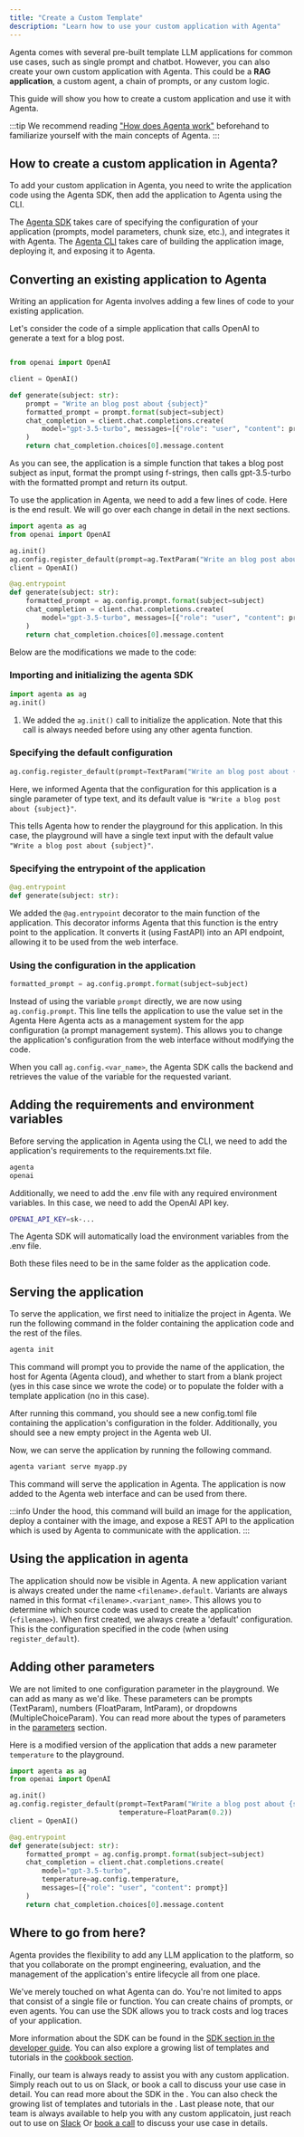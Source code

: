 ```yaml
---
title: "Create a Custom Template"
description: "Learn how to use your custom application with Agenta"
---
```


Agenta comes with several pre-built template LLM applications for common use cases, such as single prompt and chatbot. However, you can also create your own custom application with Agenta. This could be a **RAG application**, a custom agent, a chain of prompts, or any custom logic.

This guide will show you how to create a custom application and use it with Agenta.

:::tip
We recommend reading ["How does Agenta work"](/guides/how_does_agenta_work) beforehand to familiarize yourself with the main concepts of Agenta.
:::

## How to create a custom application in Agenta?

To add your custom application in Agenta, you need to write the application code using the <span title="The SDK is currently only available in Python">Agenta SDK</span>, then add the application to Agenta using the CLI.

The [Agenta SDK](/reference/sdk/quick_start) takes care of specifying the configuration of your application (prompts, model parameters, chunk size, etc.), and integrates it with Agenta. The [Agenta CLI](/reference/cli/quick-usage) takes care of building the application image, deploying it, and exposing it to Agenta.

## Converting an existing application to Agenta

Writing an application for Agenta involves adding a few lines of code to your existing application.

Let's consider the code of a simple application that calls OpenAI to generate a text for a blog post.

```python myapp.py before adding agenta

from openai import OpenAI

client = OpenAI()

def generate(subject: str):
    prompt = "Write an blog post about {subject}"
    formatted_prompt = prompt.format(subject=subject)
    chat_completion = client.chat.completions.create(
        model="gpt-3.5-turbo", messages=[{"role": "user", "content": prompt}]
    )
    return chat_completion.choices[0].message.content
```

As you can see, the application is a simple function that takes a blog post subject as input, format the prompt using f-strings, then calls gpt-3.5-turbo with the formatted prompt and return its output.

To use the application in Agenta, we need to add a few lines of code. Here is the end result. We will go over each change in detail in the next sections.

```python myapp.py after adding agenta
import agenta as ag
from openai import OpenAI

ag.init()
ag.config.register_default(prompt=ag.TextParam("Write an blog post about {subject}"))
client = OpenAI()

@ag.entrypoint
def generate(subject: str):
    formatted_prompt = ag.config.prompt.format(subject=subject)
    chat_completion = client.chat.completions.create(
        model="gpt-3.5-turbo", messages=[{"role": "user", "content": prompt}]
    )
    return chat_completion.choices[0].message.content
```

Below are the modifications we made to the code:

### Importing and initializing the agenta SDK

```python
import agenta as ag
ag.init()
```

1. We added the `ag.init()` call to initialize the application. Note that this call is always needed before using any other agenta function.

### Specifying the default configuration

```python
ag.config.register_default(prompt=TextParam("Write an blog post about {subject}"))
```

Here, we informed Agenta that the configuration for this application is a single parameter of type text, and its default value is `"Write a blog post about {subject}"`.

This tells Agenta how to render the playground for this application. In this case, the playground will have a single text input with the default value `"Write a blog post about {subject}"`.

### Specifying the entrypoint of the application

```python
@ag.entrypoint
def generate(subject: str):
```

We added the `@ag.entrypoint` decorator to the main function of the application. This decorator informs Agenta that this function is the entry point to the application. It converts it (using FastAPI) into an API endpoint, allowing it to be used from the web interface.

### Using the configuration in the application

```python
formatted_prompt = ag.config.prompt.format(subject=subject)
```

Instead of using the variable `prompt` directly, we are now using `ag.config.prompt`. This line tells the application to use the value set in the Agenta Here Agenta acts as a management system for the app configuration (a prompt management system). This allows you to change the application's configuration from the web interface without modifying the code.

When you call `ag.config.<var_name>`, the Agenta SDK calls the backend and retrieves the value of the variable for the requested variant.

## Adding the requirements and environment variables

Before serving the application in Agenta using the CLI, we need to add the application's requirements to the requirements.txt file.

```python requirements.txt
agenta
openai
```

Additionally, we need to add the .env file with any required environment variables. In this case, we need to add the OpenAI API key.

```bash .env
OPENAI_API_KEY=sk-...
```

The Agenta SDK will automatically load the environment variables from the .env file.

Both these files need to be in the same folder as the application code.

## Serving the application

To serve the application, we first need to initialize the project in Agenta. We run the following command in the folder containing the application code and the rest of the files.

```bash
agenta init
```

This command will prompt you to provide the name of the application, the host for Agenta (Agenta cloud), and whether to start from a blank project (yes in this case since we wrote the code) or to populate the folder with a template application (no in this case).

After running this command, you should see a new config.toml file containing the application's configuration in the folder. Additionally, you should see a new empty project in the Agenta web UI.

Now, we can serve the application by running the following command.

```bash
agenta variant serve myapp.py
```

This command will serve the application in Agenta. The application is now added to the Agenta web interface and can be used from there.

:::info
Under the hood, this command will build an image for the application, deploy a container with the image, and expose a REST API to the application which is used by Agenta to communicate with the application.
:::

## Using the application in agenta

The application should now be visible in Agenta. A new application variant is always created under the name `<filename>.default`. Variants are always named in this format `<filename>.<variant_name>`. This allows you to determine which source code was used to create the application (`<filename>`). When first created, we always create a 'default' configuration. This is the configuration specified in the code (when using `register_default`).

## Adding other parameters

We are not limited to one configuration parameter in the playground. We can add as many as we'd like. These parameters can be prompts (TextParam), numbers (FloatParam, IntParam), or dropdowns (MultipleChoiceParam). You can read more about the types of parameters in the [parameters](/reference/sdk/core_functions/config_datatypes) section.

Here is a modified version of the application that adds a new parameter `temperature` to the playground.

```python
import agenta as ag
from openai import OpenAI

ag.init()
ag.config.register_default(prompt=TextParam("Write a blog post about {subject}"),
                           temperature=FloatParam(0.2))
client = OpenAI()

@ag.entrypoint
def generate(subject: str):
    formatted_prompt = ag.config.prompt.format(subject=subject)
    chat_completion = client.chat.completions.create(
        model="gpt-3.5-turbo",
        temperature=ag.config.temperature,
        messages=[{"role": "user", "content": prompt}]
    )
    return chat_completion.choices[0].message.content

```

## Where to go from here?

Agenta provides the flexibility to add any LLM application to the platform, so that you collaborate on the prompt engineering, evaluation, and the management of the application's entire lifecycle all from one place.

We've merely touched on what Agenta can do. You're not limited to apps that consist of a single file or function. You can create chains of prompts, or even agents. You can use the SDK allows you to track costs and log traces of your application.

More information about the SDK can be found in the [SDK section in the developer guide](/reference/sdk/quick_start). You can also explore a growing list of templates and tutorials in the [cookbook section](/guides/cookbooks/evaluations_with_sdk).

Finally, our team is always ready to assist you with any custom application. Simply reach out to us on Slack, or book a call to discuss your use case in detail.
You can read more about the SDK in the . You can also check the growing list of templates and tutorials in the . Last please note, that our team is always available to help you with any custom applicatoin, just reach out to use on [Slack](https://join.slack.com/t/agenta-hq/shared_invite/zt-1zsafop5i-Y7~ZySbhRZvKVPV5DO_7IA) Or [book a call](https://cal.com/mahmoud-mabrouk-ogzgey/demo) to discuss your use case in details.
